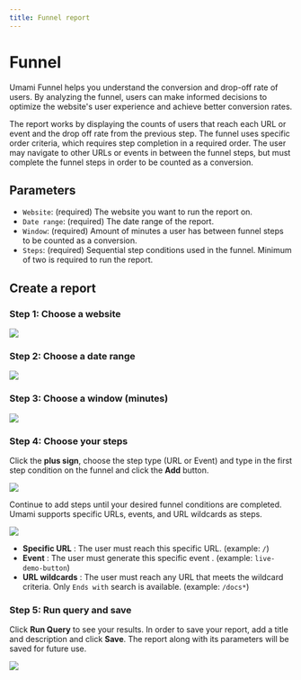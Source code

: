 ```yaml
---
title: Funnel report
---
```


# Funnel

Umami Funnel helps you understand the conversion and drop-off rate of users.
By analyzing the funnel, users can make informed decisions to optimize the website's user experience and achieve better conversion rates.

The report works by displaying the counts of users that reach each URL or event and the drop off rate from the previous step.
The funnel uses specific order criteria, which requires step completion in a required order.
The user may navigate to other URLs or events in between the funnel steps, but must complete the funnel steps in order to be counted as a conversion.

## Parameters

- `Website`: (required) The website you want to run the report on.
- `Date range`: (required) The date range of the report.
- `Window`: (required) Amount of minutes a user has between funnel steps to be counted as a conversion.
- `Steps`: (required) Sequential step conditions used in the funnel. Minimum of two is required to run the report.

## Create a report

### Step 1: Choose a website

<img src="https://static.umami.dev/website/images/docs/v2/funnel-website.png" />

### Step 2: Choose a date range

<img src="https://static.umami.dev/website/images/docs/v2/funnel-date-range.png" />

### Step 3: Choose a window (minutes)

<img src="https://static.umami.dev/website/images/docs/v2/funnel-window.png" />

### Step 4: Choose your steps

Click the **plus sign**, choose the step type (URL or Event) and type in the first step condition on the funnel and click the **Add** button.

<img src="https://static.umami.dev/website/images/docs/v2/funnel-url-form.png" />

Continue to add steps until your desired funnel conditions are completed. Umami supports specific URLs, events, and URL wildcards as steps.

<img src="https://static.umami.dev/website/images/docs/v2/funnel-url-details.png" />

- **Specific URL** : The user must reach this specific URL. (example: `/`)
- **Event** : The user must generate this specific event . (example: `live-demo-button`)
- **URL wildcards** : The user must reach any URL that meets the wildcard criteria. Only `Ends with` search is available. (example: `/docs*`)

### Step 5: Run query and save

Click **Run Query** to see your results. In order to save your report, add a title and description and click **Save**.
The report along with its parameters will be saved for future use.

<img src="https://static.umami.dev/website/images/docs/v2/funnel-details.png" />
